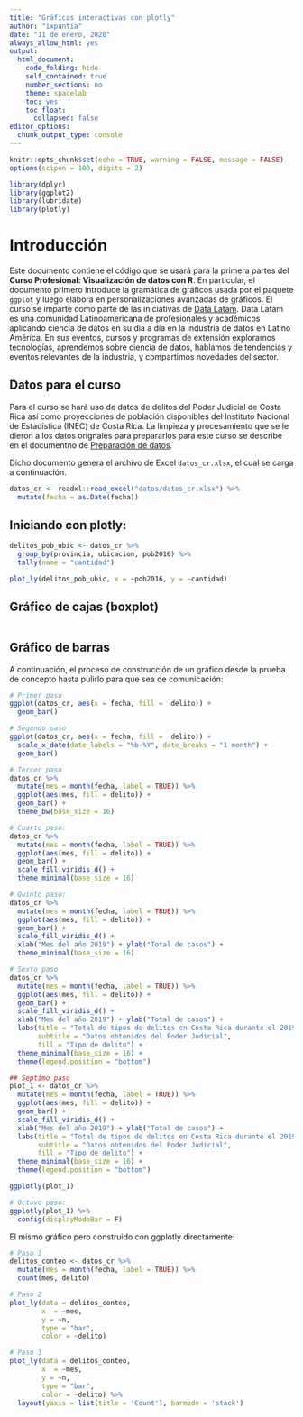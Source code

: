 ```yaml
---
title: "Gráficas interactivas con plotly"
author: "ixpantia"
date: "11 de enero, 2020"
always_allow_html: yes
output:
  html_document:
    code_folding: hide
    self_contained: true
    number_sections: no
    theme: spacelab
    toc: yes
    toc_float:
      collapsed: false
editor_options:
  chunk_output_type: console
---
```


```r
knitr::opts_chunk$set(echo = TRUE, warning = FALSE, message = FALSE)
options(scipen = 100, digits = 2)

library(dplyr)
library(ggplot2)
library(lubridate)
library(plotly)
```

# Introducción

Este documento contiene el código que se usará para la primera partes del **Curso Profesional: Visualización de datos con R**. En particular, el documento primero introduce la gramática de gráficos usada por el paquete `ggplot` y luego elabora en personalizaciones avanzadas de gráficos. El curso se imparte como parte de las iniciativas de [Data Latam](https://datalata.com). Data Latam es una comunidad Latinoamericana de profesionales y académicos aplicando ciencia de datos en su día a día en la industria de datos en Latino América. En sus eventos, cursos y programas de extensión exploramos tecnologías, aprendemos sobre ciencia de datos, hablamos de tendencias y eventos relevantes de la industria, y compartimos novedades del sector.

## Datos para el curso

Para el curso se hará uso de datos de delitos del Poder Judicial de Costa Rica así como proyecciones de población disponibles del Instituto Nacional de Estadística (INEC) de Costa Rica. La limpieza y procesamiento que se le dieron a los datos orignales para prepararlos para este curso se describe en el documentno de [Preparación de datos](https://github.com/datalatam/visualizacion/blob/master/preparadatos.Rmd).

Dicho documento genera el archivo de Excel `datos_cr.xlsx`, el cual se carga a continuación.

```r
datos_cr <- readxl::read_excel("datos/datos_cr.xlsx") %>% 
  mutate(fecha = as.Date(fecha))
```

## Iniciando con plotly:

```r
delitos_pob_ubic <- datos_cr %>% 
  group_by(provincia, ubicacion, pob2016) %>% 
  tally(name = "cantidad")

plot_ly(delitos_pob_ubic, x = ~pob2016, y = ~cantidad)
```

## Gráfico de cajas (boxplot)
```r

```

## Gráfico de barras

A continuación, el proceso de construcción de un gráfico desde la prueba de
concepto hasta pulirlo para que sea de comunicación:

```r
# Primer paso
ggplot(datos_cr, aes(x = fecha, fill =  delito)) + 
  geom_bar()

# Segundo paso
ggplot(datos_cr, aes(x = fecha, fill =  delito)) + 
  scale_x_date(date_labels = "%b-%Y", date_breaks = "1 month") +
  geom_bar() 

# Tercer paso
datos_cr %>% 
  mutate(mes = month(fecha, label = TRUE)) %>% 
  ggplot(aes(mes, fill = delito)) +
  geom_bar() + 
  theme_bw(base_size = 16)

# Cuarto paso:
datos_cr %>% 
  mutate(mes = month(fecha, label = TRUE)) %>% 
  ggplot(aes(mes, fill = delito)) +
  geom_bar() + 
  scale_fill_viridis_d() + 
  theme_minimal(base_size = 16)

# Quinto paso:
datos_cr %>% 
  mutate(mes = month(fecha, label = TRUE)) %>% 
  ggplot(aes(mes, fill = delito)) +
  geom_bar() + 
  scale_fill_viridis_d() + 
  xlab("Mes del año 2019") + ylab("Total de casos") +
  theme_minimal(base_size = 16)

# Sexto paso
datos_cr %>% 
  mutate(mes = month(fecha, label = TRUE)) %>% 
  ggplot(aes(mes, fill = delito)) +
  geom_bar() + 
  scale_fill_viridis_d() + 
  xlab("Mes del año 2019") + ylab("Total de casos") +
  labs(title = "Total de tipos de delitos en Costa Rica durante el 2019",
       subtitle = "Datos obtenidos del Poder Judicial",
       fill = "Tipo de delito") +
  theme_minimal(base_size = 16) +
  theme(legend.position = "bottom")

## Septimo paso
plot_1 <- datos_cr %>% 
  mutate(mes = month(fecha, label = TRUE)) %>% 
  ggplot(aes(mes, fill = delito)) +
  geom_bar() + 
  scale_fill_viridis_d() + 
  xlab("Mes del año 2019") + ylab("Total de casos") +
  labs(title = "Total de tipos de delitos en Costa Rica durante el 2019",
       subtitle = "Datos obtenidos del Poder Judicial",
       fill = "Tipo de delito") +
  theme_minimal(base_size = 16) +
  theme(legend.position = "bottom")

ggplotly(plot_1)

# Octavo paso:
ggplotly(plot_1) %>% 
  config(displayModeBar = F)
```

El  mismo gráfico pero construido con ggplotly directamente:

```r
# Paso 1
delitos_conteo <- datos_cr %>% 
  mutate(mes = month(fecha, label = TRUE)) %>% 
  count(mes, delito)

# Paso 2
plot_ly(data = delitos_conteo,
        x  = ~mes,
        y = ~n,
        type = "bar",
        color = ~delito)

# Paso 3
plot_ly(data = delitos_conteo,
        x  = ~mes,
        y = ~n,
        type = "bar",
        color = ~delito) %>% 
  layout(yaxis = list(title = 'Count'), barmode = 'stack')
```







